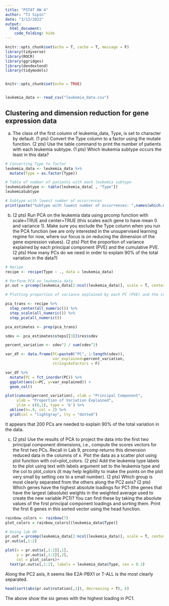 ```yaml
---
title: "PSTAT HW 4"
author: "TJ Sipin"
date: "3/13/2022"
output: 
  html_document:
    code_folding: hide
---
```


```r
knitr::opts_chunk$set(echo = T, cache = T, message = F)
library(tidyverse)
library(ROCR)
library(ggridges)
library(dendextend)
library(tidymodels)


knitr::opts_chunk$set(echo = TRUE)


leukemia_data <- read_csv("leukemia_data.csv")
```

## Clustering and dimension reduction for gene expression data

(a) The class of the first column of leukemia_data, Type, is set to character by default. (1 pts) Convert the Type column to a factor using the mutate function. (2 pts) Use the table command to print the number of patients with each leukemia subtype. (1 pts) Which leukemia subtype occurs the least in this data?

```r
# Converting Type to factor
leukemia_data <- leukemia_data %>%
  mutate(Type = as.factor(Type))

# Table of number of patients with each leukemia subtype
leukemiaSubtype <- table(leukemia_data[ , "Type"])
leukemiaSubtype

# Subtype with lowest number of occurrences
print(paste("Subtype with lowest number of occurrences: ",names(which.min(leukemiaSubtype))))
```
(b) (2 pts) Run PCA on the leukemia data using prcomp function with scale=TRUE and center=TRUE (this scales each gene to have mean 0 and variance 1). Make sure you exclude the Type column when you run the PCA function (we are only interested in the unsupervised learning regime for now, where our focus is on reducing the dimension of the gene expression values). (2 pts) Plot the proportion of variance explained by each principal component (PVE) and the cumulative PVE.
(2 pts) How many PCs do we need in order to explain 90% of the total variation in the data?)
```r
# Recipe
recipe <- recipe(Type ~ ., data = leukemia_data)
```

```r
# Perform PCA on leukemia_data
pr.out = prcomp(leukemia_data[2:ncol(leukemia_data)], scale = T, center = T)

# Plotting proportion of variance explained by each PC (PVE) and the cumulative PVE

pca_trans <- recipe %>%
  step_center(all_numeric()) %>%
  step_scale(all_numeric()) %>%
  step_pca(all_numeric())

pca_estimates <- prep(pca_trans)

sdev <- pca_estimates$steps[[3]]$res$sdev

percent_variation <- sdev^2 / sum(sdev^2)

var_df <- data.frame(PC=paste0("PC", 1:length(sdev)),
                     var_explained=percent_variation,
                     stringsAsFactors = F)

var_df %>%
  mutate(PC = fct_inorder(PC)) %>%
  ggplot(aes(x=PC, y=var_explained)) +
  geom_col()

plot(cumsum(percent_variation), xlab = "Principal Component",
     ylab = "Proportion of Variation Explained",
     ylim = c(0,1), type = 'b') %>%
  abline(h=.9, col = 2) %>%
  grid(col = "lightgray", lty = "dotted")
```




It appears that 200 PCs are needed to explain 90% of the total variation in the data.


(c) (2 pts) Use the results of PCA to project the data into the first two principal component dimensions, i.e., compute the scores vectors for the first two PCs. Recall in Lab 9, prcomp returns this dimension reduced data in the columns of x. Plot the data as a scatter plot using plot function with col=plot_colors. (2 pts) Add the leukemia type labels to the plot using text with labels argument set to the leukemia type and the col to plot_colors (it may help legibility to make the points on the plot very small by setting cex to a small number). (2 pts) Which group is most clearly separated from the others along the PC2 axis? (2 pts) Which genes have the highest absolute loadings for PC1 (the genes that have the largest (absolute) weights in the weighted average used to create the new variable PC1)? You can find these by taking the absolute values of the first principal component loadings and sorting them. Print the first 6 genes in this sorted vector using the head function.

```r
rainbow_colors <- rainbow(7)
plot_colors = rainbow_colors[(leukemia_data$Type)]

# Using lab 09
pr.out = prcomp(leukemia_data[2:ncol(leukemia_data)], scale = T, center = T)
pr.out$x[,1:2]

plot(x = pr.out$x[,1:2][,1], 
     y = pr.out$x[,1:2][,2],
     col = plot_colors)+
  text(pr.out$x[,1:2], labels = leukemia_data$Type, cex = 0.3)

```

Along the PC2 axis, it seems like E2A-PBX1 or T-ALL is the most clearly separated.

```r
head(sort(abs(pr.out$rotation[,1]), decreasing = T), 6)
```

The above show the six genes with the highest loading in PC1.

